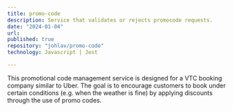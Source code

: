 ```yaml
---
title: promo-code
description: Service that validates or rejects promocode requests.
date: "2024-01-04"
url:
published: true
repository: "johlav/promo-code"
technology: Javascript | Jest

---
```



This promotional code management service is designed for a VTC booking company similar to Uber. The goal is to encourage customers to book under certain conditions (e.g. when the weather is fine) by applying discounts through the use of promo codes.
